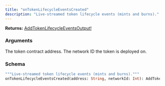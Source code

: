 ```yaml
---
title: "onTokenLifecycleEventsCreated"
description: "Live-streamed token lifecycle events (mints and burns)."
---
```


**Returns:** [AddTokenLifecycleEventsOutput!](/api-reference/types/addtokenlifecycleeventsoutput)

### Arguments

<ResponseField name="address" type="String">
  The token contract address.
</ResponseField>

<ResponseField name="networkId" type="Int">
  The network ID the token is deployed on.
</ResponseField>

### Schema


```graphql 
"""Live-streamed token lifecycle events (mints and burns)."""
onTokenLifecycleEventsCreated(address: String, networkId: Int): AddTokenLifecycleEventsOutput!
```
